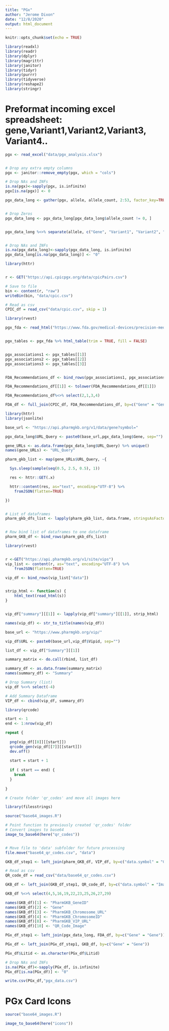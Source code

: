 ```yaml
---
title: "PGx"
author: "Jerome Dixon"
date: "12/8/2020"
output: html_document
---
```


```r
knitr::opts_chunk$set(echo = TRUE)

library(readxl)
library(readr)
library(dplyr) 
library(magrittr) 
library(janitor) 
library(tidyr) 
library(purrr) 
library(tidyverse) 
library(reshape2)
library(stringr)

```

# Preformat incoming excel spreadsheet: gene,Variant1,Variant2,Variant3, Variant4..

```r

pgx <- read_excel("data/pgx_analysis.xlsx")


# Drop any extra empty columns
pgx <- janitor::remove_empty(pgx, which = "cols") 

# Drop NAs and INFs
is.na(pgx)<-sapply(pgx, is.infinite) 
pgx[is.na(pgx)] <- 0


```


```r

pgx_data_long <- gather(pgx, allele, allele_count, 2:53, factor_key=TRUE)


# Drop Zeros
pgx_data_long <- pgx_data_long[pgx_data_long$allele_count != 0, ]


pgx_data_long %<>% separate(allele, c("Gene", "Variant1", "Variant2", "Variant3"), sep = "([,])")


# Drop NAs and INFs
is.na(pgx_data_long)<-sapply(pgx_data_long, is.infinite) 
pgx_data_long[is.na(pgx_data_long)] <- "0"


```



```r


library(httr)


r <- GET("https://api.cpicpgx.org/data/cpicPairs.csv")

# Save to file
bin <- content(r, "raw")
writeBin(bin, "data/cpic.csv")

# Read as csv
CPIC_df = read_csv("data/cpic.csv", skip = 1)


```



```r

library(rvest)

pgx_fda <- read_html("https://www.fda.gov/medical-devices/precision-medicine/table-pharmacogenetic-associations")


pgx_tables <- pgx_fda %>% html_table(trim = TRUE, fill = FALSE)


pgx_associations1 <- pgx_tables[[1]]
pgx_associations2 <- pgx_tables[[2]]
pgx_associations3 <- pgx_tables[[3]]


FDA_Recommendations_df <- bind_rows(pgx_associations1, pgx_associations2, pgx_associations3)

FDA_Recommendations_df[[1]] <- tolower(FDA_Recommendations_df[[1]]) 

FDA_Recommendations_df%<>% select(2,1,3,4)


```



```r

FDA_df <- full_join(CPIC_df, FDA_Recommendations_df, by=c("Gene" = "Gene", "Drug" = "Drug"))


```



```r


library(httr)
library(jsonlite)

base_url <- "https://api.pharmgkb.org/v1/data/gene?symbol="

pgx_data_long$URL_Query <- paste0(base_url,pgx_data_long$Gene, sep="")

gene_URLs <- as.data.frame(pgx_data_long$URL_Query) %>% unique()
names(gene_URLs) <- "URL_Query"

pharm_gkb_list <- map(gene_URLs$URL_Query, ~{

  Sys.sleep(sample(seq(0.5, 2.5, 0.5), 1)) 

  res <- httr::GET(.x)

  httr::content(res, as="text", encoding="UTF-8") %>% 
    fromJSON(flatten=TRUE) 

})


# List of dataframes
pharm_gkb_dfs_list <- lapply(pharm_gkb_list, data.frame, stringsAsFactors = FALSE)


# Row bind list of dataframes to one dataframe
pharm_GKB_df <- bind_rows(pharm_gkb_dfs_list)


```



```r

library(rvest)


r <-GET("https://api.pharmgkb.org/v1/site/vips")
vip_list <- content(r, as="text", encoding="UTF-8") %>% 
    fromJSON(flatten=TRUE) 

vip_df <- bind_rows(vip_list["data"])


strip_html <- function(s) {
    html_text(read_html(s))
}


vip_df["summary"][[1]] <- lapply(vip_df["summary"][[1]], strip_html)

names(vip_df) <- str_to_title(names(vip_df))

base_url <- "https://www.pharmgkb.org/vip/"

vip_df$URL <- paste0(base_url,vip_df$Vipid, sep="")


```



```r

list_df <- vip_df["Summary"][[1]]

summary_matrix <- do.call(rbind, list_df)

summary_df <- as.data.frame(summary_matrix)
names(summary_df) <- "Summary"

# Drop Summary (list)
vip_df %<>% select(-4)

# Add Summary Dataframe
VIP_df <- cbind(vip_df, summary_df)


```



```r

library(qrcode)

start <- 1
end <- 1:nrow(vip_df)

repeat {
  
  png(vip_df[[8]][[start]])
  qrcode_gen(vip_df[[7]][[start]])
  dev.off()
  
  start = start + 1
  
  if ( start == end) {
    break
  }
  
}

# Create folder 'qr_codes' and move all images here

```


```r

library(filesstrings)

source("base64_images.R")

# Point function to previously created 'qr_codes' folder
# Convert images to base64
image_to_base64(here("qr_codes"))


# Move file to 'data' subfolder for future processing
file.move("base64_qr_codes.csv", "data")

```



```r

GKB_df_step1 <- left_join(pharm_GKB_df, VIP_df, by=c("data.symbol" = "Gene"))

# Read as csv
QR_code_df = read_csv("data/base64_qr_codes.csv")

GKB_df <- left_join(GKB_df_step1, QR_code_df, by=c("data.symbol" = "Image"))

GKB_df %<>% select(4,5,16,19,22,23,25,26,27,29)

names(GKB_df)[1] <- "PharmGKB_GeneID"
names(GKB_df)[2] <- "Gene"
names(GKB_df)[3] <- "PharmGKB_Chromosome_URL"
names(GKB_df)[4] <- "PharmGKB_ChromosomeID"
names(GKB_df)[8] <- "PharmGKB_VIP_URL"
names(GKB_df)[10] <- "QR_Code_Image"


```



```r


PGx_df_step1 <- left_join(pgx_data_long, FDA_df, by=c("Gene" = "Gene"))

PGx_df <- left_join(PGx_df_step1, GKB_df, by=c("Gene" = "Gene")) 

PGx_df$Litid <- as.character(PGx_df$Litid)

# Drop NAs and INFs
is.na(PGx_df)<-sapply(PGx_df, is.infinite) 
PGx_df[is.na(PGx_df)] <- "0"


```



```r

write.csv(PGx_df,"pgx_data.csv")

```


# PGx Card Icons
```r

source("base64_images.R")

image_to_base64(here("icons"))


```






